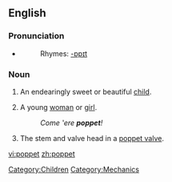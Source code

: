 ==English==

===Pronunciation===
*{{IPA|/ˈpɒ.pɪt/}}
*:Rhymes: [[Rhymes:English:-ɒpɪt|-ɒpɪt]]

===Noun===
{{en-noun}}

# {{informal}} An endearingly sweet or beautiful [[child]].
# {{informal}} A young [[woman]] or [[girl]].
#:''Come ‛ere '''poppet'''!''
# The stem and valve head in a [[poppet valve]].

[[Category:Children]]
[[Category:Mechanics]]

[[vi:poppet]]
[[zh:poppet]]